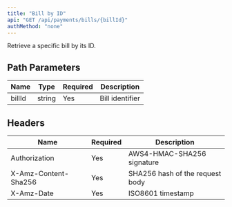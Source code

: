 ```yaml
---
title: "Bill by ID"
api: "GET /api/payments/bills/{billId}"
authMethod: "none"
---
```


Retrieve a specific bill by its ID.

## Path Parameters


| Name | Type | Required | Description |
| --- | --- | --- | --- |
| billId | string | Yes | Bill identifier |


## Headers


| Name | Required | Description |
| --- | --- | --- |
| Authorization | Yes | AWS4-HMAC-SHA256 signature |
| X-Amz-Content-Sha256 | Yes | SHA256 hash of the request body |
| X-Amz-Date | Yes | ISO8601 timestamp |

